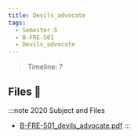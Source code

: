 ```yaml
---
title: Devils_advocate
tags:
  - Semester-5
  - B-FRE-501
  - Devils_advocate
---
```

> Timeline: ?


## Files 📂

:::note 2020 Subject and Files
- [B-FRE-501_devils_advocate.pdf](https://github.com/Studio-17/Epitech-Subjects/raw/main/Semester-5/B-FRE-501/Devils_advocate/B-FRE-501_devils_advocate.pdf)
:::

